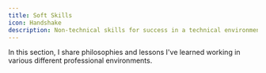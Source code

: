 ```yaml
---
title: Soft Skills
icon: Handshake
description: Non-technical skills for success in a technical environment.
---
```


In this section, I share philosophies and lessons I've learned working in various different professional environments.

